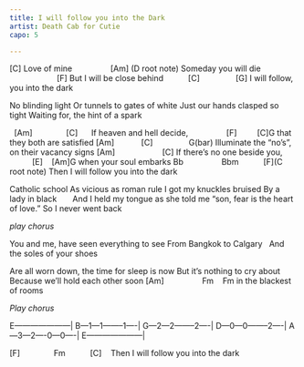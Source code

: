```yaml
---
title: I will follow you into the Dark
artist: Death Cab for Cutie
capo: 5

---
```


[C]
Love of mine
                [Am] (D root note)
Someday you will die
                     [F]
But I will be close behind
          [C]                [G]
I will follow, you into the dark

No blinding light
Or tunnels to gates of white
Just our hands clasped so tight
Waiting for, the hint of a spark 

:::{.chorus}
  [Am]               [C]     
If heaven and hell decide,      
          [F]         [C]G
that they both are satisfied
[Am]            [C]                G(bar)
Illuminate the "no's", on their vacancy signs
[Am]                     [C]
If there's no one beside you,
          [E]    [Am]G
when your soul embarks
Bb                 Bbm           [F]\(C root note)
Then I will follow you into the dark
:::

Catholic school
As vicious as roman rule
I got my knuckles bruised 
By a lady in black
     
And I held my tongue 
as she told me "son, fear is the heart of love." 
So I never went back

*play chorus*

You and me, have seen everything to see
From Bangkok to Calgary  
And the soles of your shoes
 
Are all worn down, the time for sleep is now
But it's nothing to cry about  
Because we'll hold each other soon
[Am]                 Fm    Fm
in the blackest of rooms 

*Play chorus*

:::{.tab}
E---------------------|
B---1---1--------1----|
G---2---2--------2----|
D---0---0--------2----|
A---3---2----0---0----|
E---------------------|
:::

[F]               Fm           [C]   
Then I will follow you into the dark


